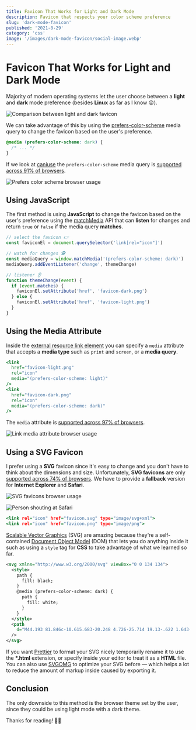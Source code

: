 ```yaml
---
title: Favicon That Works for Light and Dark Mode
description: Favicon that respects your color scheme preference
slug: 'dark-mode-favicon'
published: '2021-8-29'
category: 'css'
image: '/images/dark-mode-favicon/social-image.webp'
---
```


# Favicon That Works for Light and Dark Mode

Majority of modern operating systems let the user choose between a **light** and **dark** mode preference (besides **Linux** as far as I know 😢).

<Image
  height={219}
  width={653}
  src="/images/dark-mode-favicon/comparison.webp"
  alt="Comparison between light and dark favicon"
/>

We can take advantage of this by using the [prefers-color-scheme](https://developer.mozilla.org/en-US/docs/Web/CSS/@media/prefers-color-scheme) media query to change the favicon based on the user's preference.

```css:example.css
@media (prefers-color-scheme: dark) {
  /* ... */
}
```

If we look at [caniuse](https://caniuse.com/) the `prefers-color-scheme` media query is [supported across 91% of browsers](https://caniuse.com/prefers-color-scheme).

<Image
  height={387}
  width={1153}
  src="/images/dark-mode-favicon/prefers-color-scheme.webp"
  alt="Prefers color scheme browser usage"
/>

## Using JavaScript

The first method is using **JavaScript** to change the favicon based on the user's preference using the [matchMedia](https://developer.mozilla.org/en-US/docs/Web/API/Window/matchMedia) API that can **listen** for changes and return `true` or `false` if the media query **matches**.

```js:example.js
// select the favicon 👉
const faviconEl = document.querySelector('link[rel="icon"]')

// watch for changes 🕵️
const mediaQuery = window.matchMedia('(prefers-color-scheme: dark)')
mediaQuery.addEventListener('change', themeChange)

// listener 👂
function themeChange(event) {
  if (event.matches) {
    faviconEl.setAttribute('href', 'favicon-dark.png')
  } else {
    faviconEl.setAttribute('href', 'favicon-light.png')
  }
}
```

## Using the Media Attribute

Inside the [external resource link element](https://developer.mozilla.org/en-US/docs/Web/HTML/Element/link) you can specify a `media` attribute that accepts a **media type** such as `print` and `screen`, or a **media query**.

```html:example.html
<link
  href="favicon-light.png"
  rel="icon"
  media="(prefers-color-scheme: light)"
/>
<link
  href="favicon-dark.png"
  rel="icon"
  media="(prefers-color-scheme: dark)"
/>
```

The `media` attribute is [supported across 97% of browsers](https://caniuse.com/mdn-html_elements_link_media).

<Image
  height={335}
  width={1155}
  src="/images/dark-mode-favicon/link-media.webp"
  alt="Link media attribute browser usage"
/>

## Using a SVG Favicon

I prefer using a **SVG** favicon since it's easy to change and you don't have to think about the dimensions and size. Unfortunately, **SVG favicons** are only [supported across 74% of browsers](https://caniuse.com/link-icon-svg). We have to provide a **fallback** version for **Internet Explorer** and **Safari**.

<Image
  height={507}
  width={1155}
  src="/images/dark-mode-favicon/svg-favicons.webp"
  alt="SVG favicons browser usage"
/>

<Image
  height={495}
  width={500}
  src="/images/dark-mode-favicon/safari.webp"
  alt="Person shouting at Safari"
/>

```html:example.html
<link rel="icon" href="favicon.svg" type="image/svg+xml">
<link rel="icon" href="favicon.png" type="image/png">
```

[Scalable Vector Graphics](https://en.wikipedia.org/wiki/Scalable_Vector_Graphics) (SVG) are amazing because they're a self-contained [Document Object Model](https://developer.mozilla.org/en-US/docs/Web/API/Document_Object_Model) (DOM) that lets you do anything inside it such as using a `style` tag for **CSS** to take advantage of what we learned so far.

```svg:favicon.svg
<svg xmlns="http://www.w3.org/2000/svg" viewBox="0 0 134 134">
  <style>
    path {
      fill: black;
    }
    @media (prefers-color-scheme: dark) {
      path {
        fill: white;
      }
    }
  </style>
  <path
    d="M44.193 81.846c-10.615.683-20.248 4.726-25.714 19.13-.622 1.643-2.117 2.64-3.86 2.64-2.94 0-12.029-7.32-14.619-9.088.003 21.788 10.038 40.939 33.87 40.939 20.07 0 33.866-11.581 33.866-31.8 0-.823-.172-1.61-.257-2.416zM121.153 0c-4.011 0-7.771 1.775-10.64 4.352-54.083 48.313-59.71 49.448-59.71 63.67 0 3.625.86 7.08 2.31 10.24l16.885 14.07c1.908.476 3.874.801 5.924.801 16.433 0 25.958-12.03 55.87-67.855 1.952-3.796 3.677-7.898 3.677-12.168C135.47 5.461 128.59 0 121.153 0z"
  />
</svg>
```

If you want [Prettier](https://prettier.io/) to format your SVG nicely temporarily rename it to use the **\*.html** extension, or specify inside your editor to treat it as a **HTML** file. You can also use [SVGOMG](https://jakearchibald.github.io/svgomg/) to optimize your SVG before — which helps a lot to reduce the amount of markup inside caused by exporting it.

## Conclusion

The only downside to this method is the browser theme set by the user, since they could be using light mode with a dark theme.

Thanks for reading! 🏄‍♀️

